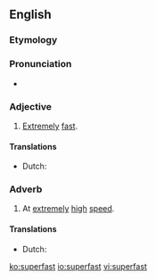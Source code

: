 ==English==

===Etymology===
{{prefix|super|fast|lang=en}}

===Pronunciation===
* {{IPA|/ˈsupɚˌfæst/|lang=en}}

===Adjective===
{{en-adj|-}}

# [[extremely|Extremely]] [[fast]].

====Translations====
{{trans-top|extremely fast}}
* Dutch: {{t+|nl|razendsnel}}
{{trans-mid}}
{{trans-bottom}}

===Adverb===
{{en-adv|-}}

# At [[extremely]] [[high]] [[speed]].

====Translations====
{{trans-top|at extremely high speed}}
* Dutch: {{t+|nl|razendsnel}}
{{trans-mid}}
{{trans-bottom}}

[[ko:superfast]]
[[io:superfast]]
[[vi:superfast]]